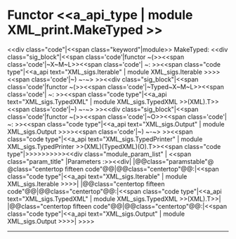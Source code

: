 =Functor <<a_api_type | module XML_print.MakeTyped >> =
<<div class="code"|<<span class="keyword"|module>> MakeTyped: <<div class="sig_block"|<<span class='code'|functor ~(>><<span class='code'|~X~M~L>><<span class='code'| ~: >><<span class="code type"|<<a_api text="XML_sigs.Iterable" | module XML_sigs.Iterable >>>><<span class='code'|~) ~-~> >><<div class="sig_block"|<<span class='code'|functor ~(>><<span class='code'|~Typed~X~M~L>><<span class='code'| ~: >><<span class="code type"|<<a_api text="XML_sigs.TypedXML" | module XML_sigs.TypedXML >>(XML).T>><<span class='code'|~) ~-~> >><<div class="sig_block"|<<span class='code'|functor ~(>><<span class='code'|~O>><<span class='code'| ~: >><<span class="code type"|<<a_api text="XML_sigs.Output" | module XML_sigs.Output >>>><<span class='code'|~) ~-~> >><<span class="code type"|<<a_api text="XML_sigs.TypedPrinter" | module XML_sigs.TypedPrinter >>(XML)(TypedXML)(O).T>><<span class="code type"|{{{  }}}>>>>>>>>>><<div class="module_param_list" | <<span class="param_title" |Parameters :>><<div|
|@@class="paramstable"@ @class="centertop fifteen code"@@{{{XML}}}|@@class="centertop"@@:|<<span class="code type"|<<a_api text="XML_sigs.Iterable" | module XML_sigs.Iterable >>>>|
|@@class="centertop fifteen code"@@{{{TypedXML}}}|@@class="centertop"@@:|<<span class="code type"|<<a_api text="XML_sigs.TypedXML" | module XML_sigs.TypedXML >>(XML).T>>|
|@@class="centertop fifteen code"@@{{{O}}}|@@class="centertop"@@:|<<span class="code type"|<<a_api text="XML_sigs.Output" | module XML_sigs.Output >>>>|
>>>>

----
